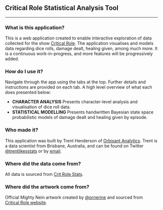 ## Critical Role Statistical Analysis Tool
***

### What is this application?

This is a web application created to enable interactive exploration of data collected for the show [Critical Role](https://critrole.com/). The application visualises and models data regarding dice rolls, damage dealt, healing given, among much more. It is a continuous work-in-progress, and more features will be progressively added. 


### How do I use it?

Navigate through the app using the tabs at the top. Further details and instructions are provided on each tab. A high level overview of what each does presented below:

* __CHARACTER ANALYSIS__ Presents character-level analysis and visualisation of dice roll data.
* __STATISTICAL MODELLING__ Presents handwritten Bayesian state space probabilistic models of damage dealt and healing given by episode.


### Who made it?

This application was built by Trent Henderson of [Orbisant Analytics](https://www.orbisantanalytics.com/). Trent is a data scientist from Brisbane, Australia, and can be found on Twitter [@trentlikesstats](https://twitter.com/trentlikesstats) or by [email](trent.henderson1@outlook.com).


### Where did the data come from?

All data is sourced from [Crit Role Stats](https://www.critrolestats.com/).


### Where did the artwork come from?

Official Mighty Nein artwork created by [@ornerine](https://twitter.com/ornerine) and sourced from [Critical Role website](https://critrole.com/hype-new-official-mighty-nein-character-art-by-ariana-orner/).
